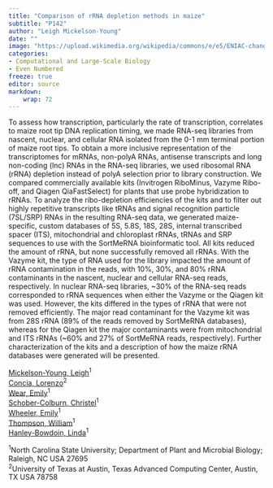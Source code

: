 ```yaml
---
title: "Comparison of rRNA depletion methods in maize"
subtitle: "P142"
author: "Leigh Mickelson-Young"
date: ""
image: "https://upload.wikimedia.org/wikipedia/commons/e/e5/ENIAC-changing_a_tube.jpg"
categories: 
- Computational and Large-Scale Biology
- Even Numbered
freeze: true
editor: source
markdown: 
    wrap: 72
---
```


To assess how transcription, particularly the rate of transcription, correlates to maize root tip DNA replication timing, we made RNA-seq libraries from nascent, nuclear, and cellular RNA isolated from the 0-1 mm terminal portion of maize root tips. To obtain a more inclusive representation of the transcriptomes for mRNAs, non-polyA RNAs, antisense transcripts and long non-coding (lnc) RNAs in the RNA-seq libraries, we used ribosomal RNA (rRNA) depletion instead of polyA selection prior to library construction. We compared commercially available kits (Invitrogen RiboMinus, Vazyme Ribo-off, and Qiagen QiaFastSelect) for plants that use probe hybridization to rRNAs. To analyze the ribo-depletion efficiencies of the kits and to filter out highly repetitive transcripts like tRNAs and signal recognition particle (7SL/SRP) RNAs in the resulting RNA-seq data, we generated maize-specific, custom databases of 5S, 5.8S, 18S, 28S, internal transcribed spacer (ITS), mitochondrial and chloroplast rRNAs, tRNAs and SRP sequences to use with the SortMeRNA bioinformatic tool. All kits reduced the amount of rRNA, but none successfully removed all rRNAs. With the Vazyme kit, the type of RNA used for the library impacted the amount of rRNA contamination in the reads, with 10%, 30%, and 80% rRNA contaminants in the nascent, nuclear and cellular RNA-seq reads, respectively. In nuclear RNA-seq libraries, ~30% of the RNA-seq reads corresponded to rRNA sequences when either the Vazyme or the Qiagen kit was used. However, the kits differed in the types of rRNA that were not removed efficiently. The major read contaminant for the Vazyme kit was from 28S rRNA (89% of the reads removed by SortMeRNA databases), whereas for the Qiagen kit the major contaminants were from mitochondrial and ITS rRNAs (~60% and 27% of SortMeRNA reads, respectively). Further characterization of the kits and a description of how the maize rRNA databases were generated will be presented.

<a href='mailto:lamickel@ncsu.edu'>Mickelson-Young, Leigh</a><sup>1</sup><br><a href='mailto:lconcia@tacc.utexas.edu'>Concia, Lorenzo</a><sup>2</sup><br><a href='mailto:emily_wear@ncsu.edu'>Wear, Emily</a><sup>1</sup><br><a href='mailto:caschob2@ncsu.edu'>Schober-Colburn, Christel</a><sup>1</sup><br><a href='mailto:eamarkha@ncsu.edu'>Wheeler, Emily</a><sup>1</sup><br><a href='mailto:wftb@ncsu.edu'>Thompson, William</a><sup>1</sup><br><a href='mailto:linda_hanley-bowdoin@ncsu.edu'>Hanley-Bowdoin, Linda</a><sup>1</sup><br>

<sup>1</sup>North Carolina State University; Department of Plant and Microbial Biology; Raleigh, NC USA 27695<br><sup>2</sup>University of Texas at Austin, Texas Advanced Computing Center, Austin, TX USA 78758<br>